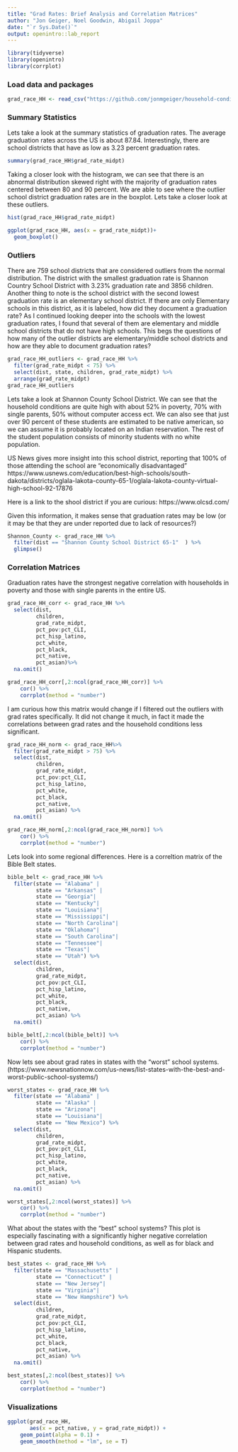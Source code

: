 ```yaml
---
title: "Grad Rates: Brief Analysis and Correlation Matrices"
author: "Jon Geiger, Noel Goodwin, Abigail Joppa"
date: "`r Sys.Date()`"
output: openintro::lab_report
---
```


```r
library(tidyverse)
library(openintro)
library(corrplot)
```

### Load data and packages

```r
grad_race_HH <- read_csv("https://github.com/jonmgeiger/household-conditions/raw/main/data/grad_race_household.csv")
```

### Summary Statistics

Lets take a look at the summary statistics of graduation rates. The average graduation rates across the US is about 87.84. Interestingly, there are school districts that have as low as 3.23 percent graduation rates. 
```r
summary(grad_race_HH$grad_rate_midpt)
```

Taking a closer look with the histogram, we can see that there is an abnormal distribution skewed right with the majority of graduation rates centered between 80 and 90 percent. We are able to see where the outlier school district graduation rates are in the boxplot. Lets take a closer look at these outliers. 

```r
hist(grad_race_HH$grad_rate_midpt)

ggplot(grad_race_HH, aes(x = grad_rate_midpt))+
  geom_boxplot()
```

### Outliers

There are 759 school districts that are considered outliers from the normal distribution. The district with the smallest graduation rate is Shannon Country School District with 3.23% graduation rate and 3856 children. Another thing to note is the school district with the second lowest graduation rate is an elementary school district. If there are only Elementary schools in this district, as it is labeled, how did they document a graduation rate? As I continued looking deeper into the schools with the lowest graduation rates, I found that several of them are elementary and middle school districts that do not have high schools. This begs the questions of how many of the outlier districts are elementary/middle school districts and how are they able to document graduation rates? 

```r
grad_race_HH_outliers <- grad_race_HH %>%
  filter(grad_rate_midpt < 75) %>%
  select(dist, state, children, grad_rate_midpt) %>%
  arrange(grad_rate_midpt)
grad_race_HH_outliers

```

Lets take a look at Shannon County School District. We can see that the household conditions are quite high with about 52% in poverty, 70% with single parents, 50% without computer access ect. We can also see that just over 90 percent of these students are estimated to be native american, so we can assume it is probably located on an Indian reservation. The rest of the student population consists of minority students with no white population. 

US News gives more insight into this school district, reporting that 100% of those attending the school are "economically disadvantaged" https://www.usnews.com/education/best-high-schools/south-dakota/districts/oglala-lakota-county-65-1/oglala-lakota-county-virtual-high-school-92-17876 

Here is a link to the shool district if you are curious: https://www.olcsd.com/

Given this information, it makes sense that graduation rates may be low (or it may be that they are under reported due to lack of resources?) 
```r
Shannon_County <- grad_race_HH %>%
  filter(dist == "Shannon County School District 65-1"	) %>%
  glimpse()
```


### Correlation Matrices

Graduation rates have the strongest negative correlation with households in poverty and those with single parents in the entire US.  

```r
grad_race_HH_corr <- grad_race_HH %>%
  select(dist, 
         children, 
         grad_rate_midpt, 
         pct_pov:pct_CLI, 
         pct_hisp_latino, 
         pct_white, 
         pct_black, 
         pct_native, 
         pct_asian)%>%
  na.omit()

grad_race_HH_corr[,2:ncol(grad_race_HH_corr)] %>% 
    cor() %>%
    corrplot(method = "number")

```

I am curious how this matrix would change if I filtered out the outliers with grad rates specifically. It did not change it much, in fact it made the correlations between grad rates and the household conditions less significant. 
```r
grad_race_HH_norm <- grad_race_HH%>% 
  filter(grad_rate_midpt > 75) %>%
  select(dist, 
         children, 
         grad_rate_midpt, 
         pct_pov:pct_CLI, 
         pct_hisp_latino, 
         pct_white, 
         pct_black, 
         pct_native, 
         pct_asian) %>%
  na.omit()

grad_race_HH_norm[,2:ncol(grad_race_HH_norm)] %>% 
    cor() %>%
    corrplot(method = "number")
```
Lets look into some regional differences. Here is a correltion matrix of the Bible Belt states. 
```r
bible_belt <- grad_race_HH %>%
  filter(state == "Alabama" |
         state == "Arkansas" |
         state == "Georgia"|
         state == "Kentucky"|
         state == "Louisiana"|
         state == "Mississippi"|
         state == "North Carolina"|
         state == "Oklahoma"|
         state == "South Carolina"|
         state == "Tennessee"|
         state == "Texas"|
         state == "Utah") %>%
  select(dist, 
         children, 
         grad_rate_midpt, 
         pct_pov:pct_CLI, 
         pct_hisp_latino, 
         pct_white, 
         pct_black, 
         pct_native, 
         pct_asian) %>%
  na.omit()

bible_belt[,2:ncol(bible_belt)] %>% 
    cor() %>%
    corrplot(method = "number")
```


Now lets see about grad rates in states with the "worst" school systems.  (https://www.newsnationnow.com/us-news/list-states-with-the-best-and-worst-public-school-systems/)
```r
worst_states <- grad_race_HH %>%
  filter(state == "Alabama" |
         state == "Alaska" |
         state == "Arizona"|
         state == "Louisiana"|
         state == "New Mexico") %>%
  select(dist, 
         children, 
         grad_rate_midpt, 
         pct_pov:pct_CLI, 
         pct_hisp_latino, 
         pct_white, 
         pct_black, 
         pct_native, 
         pct_asian) %>%
  na.omit()

worst_states[,2:ncol(worst_states)] %>% 
    cor() %>%
    corrplot(method = "number")


```


What about the states with the "best" school systems? This plot is especially fascinating with a significantly higher negative correlation between grad rates and household conditions, as well as for black and Hispanic students. 
```r

best_states <- grad_race_HH %>%
  filter(state == "Massachusetts" |
         state == "Connecticut" |
         state == "New Jersey"|
         state == "Virginia"|
         state == "New Hampshire") %>%
  select(dist, 
         children, 
         grad_rate_midpt, 
         pct_pov:pct_CLI, 
         pct_hisp_latino, 
         pct_white, 
         pct_black, 
         pct_native, 
         pct_asian) %>%
  na.omit()

best_states[,2:ncol(best_states)] %>% 
    cor() %>%
    corrplot(method = "number")

```


### Visualizations

```r
ggplot(grad_race_HH, 
       aes(x = pct_native, y = grad_rate_midpt)) + 
    geom_point(alpha = 0.1) + 
    geom_smooth(method = "lm", se = T)
```

